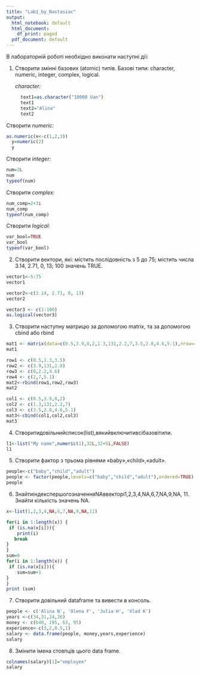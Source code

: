 ```yaml
---
title: "Lab1_by_Nastasiac"
output:
  html_notebook: default
  html_document:
    df_print: paged
  pdf_document: default
---
```


В лабораторній роботі необхідно виконати наступні дії:


1. Створити змінні базових (atomic) типів. Базові типи: character, numeric,
integer, complex, logical.

    *character:*
```r
  text1=as.character("10000 Uan")
  text1
  text2="Alina"
  text2
```
 
Створити *numeric:*
```r
as.numeric(x<-c(1,2,3))
  y=numeric(2)
  y
```
Створити *integer:*
```r
num=2L
num
typeof(num)
```

Створити *complex:*
```r
num_comp=2+3i
num_comp
typeof(num_comp)
```
Створити *logical:*
```r
var_bool=TRUE
var_bool
typeof(var_bool)
```

2. Створити вектори, які: містить послідовність з 5 до 75; містить числа 3.14,
  2.71, 0, 13; 100 значень TRUE.
  
```r
vector1<-5:75
vector1
```
```r
vector2<-c(3.14, 2.71, 0, 13)
vector2
```
```r
vector3 <- c(1:100)
as.logical(vector3)
```
3. Створити наступну матрицю за допомогою matrix, та за допомогою cbind або rbind

```r
mat1 <- matrix(data=c(0.5,3.9,0,2,1.3,131,2.2,7,3.5,2.8,4.6,5.1),nrow=4,ncol=3)
mat1

row1 <- c(0.5,1.3,3.5)
row2 <- c(3.9,131,2.8)
row3 <- c(0,2.2,4.6)
row4 <- c(2,7,5.1)
mat2<-rbind(row1,row2,row3)
mat2

col1 <- c(0.5,3.9,0,2)
col2 <- c(1.3,131,2.2,7)
col3 <- c(3.5,2.8,4.6,5.1)
mat3<-cbind(col1,col2,col3)
mat3


```
4. Створитидовільнийсписок(list),вякийвключитивсібазовітипи.
```r
l1<-list("My name",numeric(1),32L,32+5i,FALSE)
l1
```

5. Створити фактор з трьома рівнями «baby»,«child»,«adult».
```r
people<-c("baby","child","adult")
people <- factor(people,levels=c("baby","child","adult"),ordered=TRUE)
people
```

6. ЗнайтиіндекспершогозначенняNAввекторі1,2,3,4,NA,6,7,NA,9,NA, 11. Знайти кількість значень NA.
```r
x<-list(1,2,3,4,NA,6,7,NA,9,NA,11)

for(i in 1:length(x)) {
 if (is.na(x[i])){
    print(i)
   break
}
}
sum=0
for(i in 1:length(x)) {
 if (is.na(x[i])){
    sum=sum+1
}
}
print (sum)
```
7. Створити довільний dataframe та вивести в консоль.
```r
people <- c('Alina N', 'Olena F', 'Julia H', 'Vlad K')
years <-c(34,31,24,26)
money <- c(640, 195, 63, 95) 
experience<-c(3,2,0.5,1)
salary <- data.frame(people, money,years,experience)
salary
```
8. Змінити імена стовпців цього data frame.
```r
colnames(salary)[1]="employee"
salary
```



















